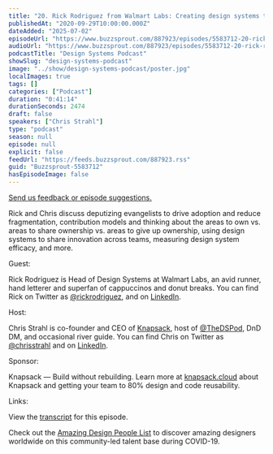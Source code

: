 ```yaml
---
title: "20. Rick Rodriguez from Walmart Labs: Creating design systems that scale"
publishedAt: "2020-09-29T10:00:00.000Z"
dateAdded: "2025-07-02"
episodeUrl: "https://www.buzzsprout.com/887923/episodes/5583712-20-rick-rodriguez-from-walmart-labs-creating-design-systems-that-scale.mp3"
audioUrl: "https://www.buzzsprout.com/887923/episodes/5583712-20-rick-rodriguez-from-walmart-labs-creating-design-systems-that-scale.mp3"
podcastTitle: "Design Systems Podcast"
showSlug: "design-systems-podcast"
image: "../show/design-systems-podcast/poster.jpg"
localImages: true
tags: []
categories: ["Podcast"]
duration: "0:41:14"
durationSeconds: 2474
draft: false
speakers: ["Chris Strahl"]
type: "podcast"
season: null
episode: null
explicit: false
feedUrl: "https://feeds.buzzsprout.com/887923.rss"
guid: "Buzzsprout-5583712"
hasEpisodeImage: false
---
```

[Send us feedback or episode suggestions.](https://www.buzzsprout.com/twilio/text_messages/887923/open_sms)

Rick and Chris discuss deputizing evangelists to drive adoption and reduce fragmentation, contribution models and thinking about the areas to own vs. areas to share ownership vs. areas to give up ownership, using design systems to share innovation across teams, measuring design system efficacy, and more.  
  
Guest:  
  
Rick Rodriguez is Head of Design Systems at Walmart Labs, an avid runner, hand letterer and superfan of cappuccinos and donut breaks. You can find Rick on Twitter as [@rickrodriguez](https://twitter.com/rickrodriguez), and on [LinkedIn](https://www.linkedin.com/in/rickrodriguez24/).  
  
Host:  
  
Chris Strahl is co-founder and CEO of [Knapsack](https://www.knapsack.cloud/), host of [@TheDSPod](https://twitter.com/thedspod), DnD DM, and occasional river guide. You can find Chris on Twitter as [@chrisstrahl](https://twitter.com/chrisstrahl) and on [LinkedIn](https://www.linkedin.com/in/chrisstrahl/).  
  
Sponsor:  
  
Knapsack — Build without rebuilding. Learn more at [knapsack.cloud](https://www.knapsack.cloud/) about Knapsack and getting your team to 80% design and code reusability.  
  
Links:  
  
View the [transcript](https://drive.google.com/file/d/1WF7Bq-xia-S7GIvj0QpEJIb6eYqzFwoZ/view?usp=sharing) for this episode.  
  
Check out the [Amazing Design People List](https://www.adplist.org/) to discover amazing designers worldwide on this community-led talent base during COVID-19.
